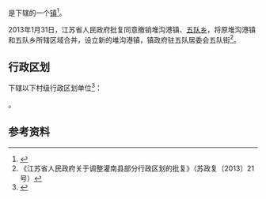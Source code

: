 {{中国乡级行政区|32/07/24/101/000}}

'''{{PAGENAMEBASE}}'''是{{PRC admin/fullname|32/07/24/101/000|3}}下辖的一个[[行政建制镇|镇]]<ref>{{PRC admin/ref sgc|{{PRC admin/parent|32/07/24/101/000}}}}</ref>。

2013年1月31日，江苏省人民政府批复同意撤销堆沟港镇、[[五队乡|五队乡]]，将原堆沟港镇和五队乡所辖区域合并，设立新的堆沟港镇，镇政府驻五队居委会五队街<ref>《江苏省人民政府关于调整灌南县部分行政区划的批复》（苏政复〔2013〕21号）</ref>。

== 行政区划 ==
{{PAGENAMEBASE}}下辖以下村级行政区划单位<ref>{{PRC admin/ref sgc|32/07/24/101/000}}</ref>：

{{PRC admin/children|32/07/24/101/000}}。

== 参考资料 ==
{{reflist}}

{{江苏行政区划小作品}}
{{PRC admin/navcat|32/07/24/101/000}}